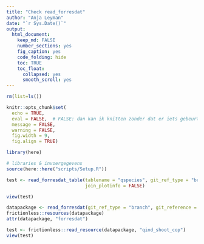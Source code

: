 ```yaml
---
title: "Check read_forresdat"
author: "Anja Leyman"
date: "`r Sys.Date()`"
output: 
  html_document:
    keep_md: FALSE
    number_sections: yes
    fig_caption: yes
    code_folding: hide
    toc: TRUE
    toc_float:
      collapsed: yes
      smooth_scroll: yes
---
```



```r
rm(list=ls())
```

```r
knitr::opts_chunk$set(
  echo = TRUE,
  eval = FALSE,  # FALSE: dan kan ik knitten zonder dat er iets gebeurt
  message = FALSE,
  warning = FALSE, 
  fig.width = 9,
  fig.align = TRUE)

library(here)

# libraries & invoergegevens
source(here::here("scripts/Setup.R"))

```


```r
test <- read_forresdat_table(tablename = "qspecies", git_ref_type = "branch", git_reference = "develop", 
                             join_plotinfo = FALSE)

view(test)
```


```r
datapackage <- read_forresdat(git_ref_type = "branch", git_reference = "develop")
frictionless::resources(datapackage)
attr(datapackage, "forresdat")

test <- frictionless::read_resource(datapackage, "qind_shoot_cop")
view(test)
```


